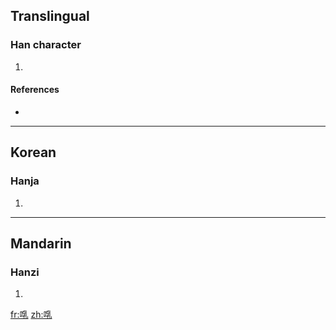 ==Translingual==

===Han character===
{{Han char|rn=30|rad=口|as=08|sn=11|four=|canj=口月木山 (RBDU)}}

# {{defn|Han|sort=口08}}

====References====
* {{Han ref|kx=0194.220|dkj=03793|dj=0414.270|hdz=10643.050|uh=5542|ud=21826}}

----

==Korean==

===Hanja===
{{ko-hanja|hangeul=뇨|rv=nyo|mr=nyo}}

# {{defn|Korean|sort=口08}}

----

==Mandarin==

===Hanzi===
{{cmn-hanzi|pin=[[nòu]] ([[nou4]]), [[zhòu]] ([[zhou4]])|wg=nou<sup>4</sup>, chou<sup>4</sup>}}

# {{defn|Mandarin|sort=口08}}

[[fr:啂]]
[[zh:啂]]